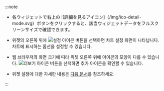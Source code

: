 :::note

-   各ウィジェットで右上の ![詳細を見るアイコン]（/img/ico-detail-mode.svg）ボタンをクリックすると、該当ウィジェットデータをフルスクリーンサイズで確認できます。

-   위젯의 오른쪽 위에 ![설정 아이콘](/img/ico-setting.svg) 버튼을 선택하면 차트 설정 화면이 나타납니다. 차트에 표시하는 옵션을 설정할 수 있습니다.

-   웹 브라우저의 화면 크기에 따라 위젯 오른쪽 위에 아이콘의 모양이 다를 수 있습니다. ![더보기 아이콘](/img/ico-more.svg) 버튼을 선택하면 추가 아이콘을 확인할 수 있습니다.

-   위젯 설정에 대한 자세한 내용은 [다음 문서](dashboard-widget-setting)를 참조하세요.

:::
